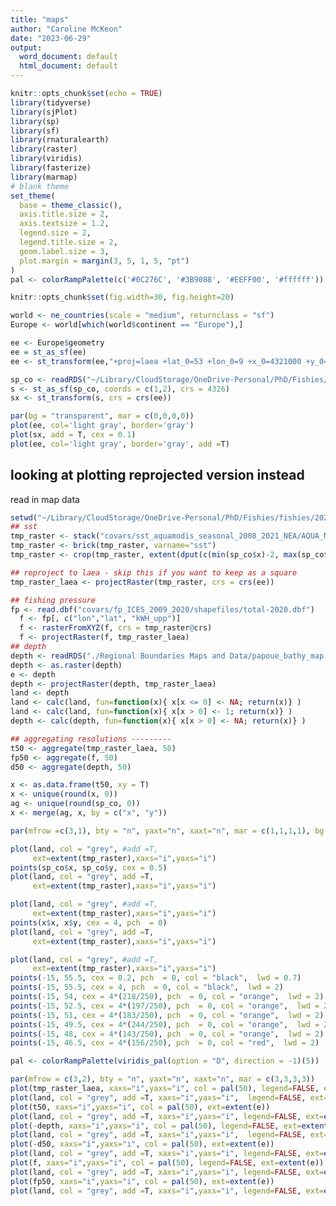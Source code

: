 ```yaml
---
title: "maps"
author: "Caroline McKeon"
date: "2023-06-29"
output:
  word_document: default
  html_document: default
---
```


```r
knitr::opts_chunk$set(echo = TRUE)
library(tidyverse)
library(sjPlot)
library(sp)
library(sf)
library(rnaturalearth)
library(raster)
library(viridis)
library(fasterize)
library(marmap)
# blank theme
set_theme(
  base = theme_classic(),
  axis.title.size = 2,
  axis.textsize = 1.2,
  legend.size = 2,
  legend.title.size = 2,
  geom.label.size = 3,
  plot.margin = margin(3, 5, 1, 5, "pt")
)
pal <- colorRampPalette(c('#0C276C', '#3B9088', '#EEFF00', '#ffffff'))

knitr::opts_chunk$set(fig.width=30, fig.height=20) 
```


```r
world <- ne_countries(scale = "medium", returnclass = "sf")
Europe <- world[which(world$continent == "Europe"),]

ee <- Europe$geometry
ee = st_as_sf(ee)
ee <- st_transform(ee,"+proj=laea +lat_0=53 +lon_0=9 +x_0=4321000 +y_0=3210000 +ellps=GRS80 +towgs84=0,0,0,0,0,0,0 +units=m +no_defs ")
```


```r
sp_co <- readRDS("~/Library/CloudStorage/OneDrive-Personal/PhD/Fishies/fishies/2022_moriarty_kelly_mckeon_updates/Data_sp_co.rds")
s <- st_as_sf(sp_co, coords = c(1,2), crs = 4326)
sx <- st_transform(s, crs = crs(ee))

par(bg = "transparent", mar = c(0,0,0,0))
plot(ee, col='light gray', border='gray')
plot(sx, add = T, cex = 0.1)
plot(ee, col='light gray', border='gray', add =T)
```
## looking at plotting reprojected version instead 

read in map data
```r
setwd("~/Library/CloudStorage/OneDrive-Personal/PhD/Fishies/fishies/2022_moriarty_kelly_mckeon_updates")
## sst
tmp_raster <- stack("covars/sst_aquamodis_seasonal_2008_2021_NEA/AQUA_MODIS.20080321_20080620.L3m.SNSP.SST.x_sst.nc", varname="sst")
tmp_raster <- brick(tmp_raster, varname="sst")
tmp_raster <- crop(tmp_raster, extent(dput(c(min(sp_co$x)-2, max(sp_co$x)+2, min(sp_co$y)-2, max(sp_co$y)+2))))

## reproject to laea - skip this if you want to keep as a square
tmp_raster_laea <- projectRaster(tmp_raster, crs = crs(ee))

## fishing pressure
fp <- read.dbf("covars/fp_ICES_2009_2020/shapefiles/total-2020.dbf")
  f <- fp[, c("lon","lat", "kWH_upp")]
  f <- rasterFromXYZ(f, crs = tmp_raster@crs)
  f <- projectRaster(f, tmp_raster_laea) 
## depth
depth <- readRDS("./Regional Boundaries Maps and Data/papoue_bathy_map.rds")
depth <- as.raster(depth)
e <- depth
depth <- projectRaster(depth, tmp_raster_laea) 
land <- depth
land <- calc(land, fun=function(x){ x[x <= 0] <- NA; return(x)} )
land <- calc(land, fun=function(x){ x[x > 0] <- 1; return(x)} )
depth <- calc(depth, fun=function(x){ x[x > 0] <- NA; return(x)} )

## aggregating resolutions ---------
t50 <- aggregate(tmp_raster_laea, 50)
fp50 <- aggregate(f, 50)
d50 <- aggregate(depth, 50)

x <- as.data.frame(t50, xy = T)
x <- unique(round(x, 0))
ag <- unique(round(sp_co, 0))
x <- merge(ag, x, by = c("x", "y"))
```

```r
par(mfrow =c(3,1), bty = "n", yaxt="n", xaxt="n", mar = c(1,1,1,1), bg = "transparent")

plot(land, col = "grey", #add =T, 
     ext=extent(tmp_raster),xaxs="i",yaxs="i")
points(sp_co$x, sp_co$y, cex = 0.5)
plot(land, col = "grey", add =T, 
     ext=extent(tmp_raster),xaxs="i",yaxs="i")

plot(land, col = "grey", #add =T, 
     ext=extent(tmp_raster),xaxs="i",yaxs="i")
points(x$x, x$y, cex = 4, pch  = 0)
plot(land, col = "grey", add =T, 
     ext=extent(tmp_raster),xaxs="i",yaxs="i")

plot(land, col = "grey", #add =T, 
     ext=extent(tmp_raster),xaxs="i",yaxs="i")
points(-15, 55.5, cex = 0.2, pch  = 0, col = "black",  lwd = 0.7)
points(-15, 55.5, cex = 4, pch  = 0, col = "black",  lwd = 2)
points(-15, 54, cex = 4*(218/250), pch  = 0, col = "orange",  lwd = 2)
points(-15, 52.5, cex = 4*(197/250), pch  = 0, col = "orange",  lwd = 2)
points(-15, 51, cex = 4*(183/250), pch  = 0, col = "orange",  lwd = 2)
points(-15, 49.5, cex = 4*(244/250), pch  = 0, col = "orange",  lwd = 2)
points(-15, 48, cex = 4*(143/250), pch  = 0, col = "orange",  lwd = 2)
points(-15, 46.5, cex = 4*(156/250), pch  = 0, col = "red",  lwd = 2)

```

```r
pal <- colorRampPalette(viridis_pal(option = "D", direction = -1)(5))

```

```r
par(mfrow = c(3,2), bty = "n", yaxt="n", xaxt="n", mar = c(3,3,3,3))
plot(tmp_raster_laea, xaxs="i",yaxs="i", col = pal(50), legend=FALSE, ext=extent(e))
plot(land, col = "grey", add =T, xaxs="i",yaxs="i",  legend=FALSE, ext=extent(e))
plot(t50, xaxs="i",yaxs="i", col = pal(50), ext=extent(e))
plot(land, col = "grey", add =T, xaxs="i",yaxs="i", legend=FALSE, ext=extent(e))
plot(-depth, xaxs="i",yaxs="i", col = pal(50), legend=FALSE, ext=extent(e))
plot(land, col = "grey", add =T, xaxs="i",yaxs="i",  legend=FALSE, ext=extent(e))
plot(-d50, xaxs="i",yaxs="i", col = pal(50), ext=extent(e))
plot(land, col = "grey", add =T, xaxs="i",yaxs="i", legend=FALSE, ext=extent(e))
plot(f, xaxs="i",yaxs="i", col = pal(50), legend=FALSE, ext=extent(e))
plot(land, col = "grey", add =T, xaxs="i",yaxs="i", legend=FALSE, ext=extent(e))
plot(fp50, xaxs="i",yaxs="i", col = pal(50), ext=extent(e))
plot(land, col = "grey", add =T, xaxs="i",yaxs="i", legend=FALSE, ext=extent(e))
```